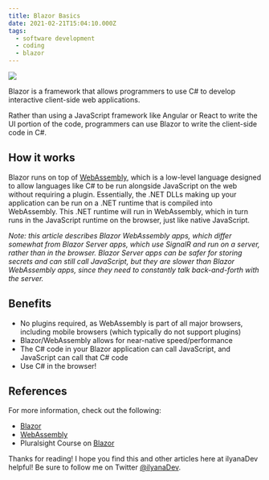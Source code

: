 ```yaml
---
title: Blazor Basics
date: 2021-02-21T15:04:10.000Z
tags:
  - software development
  - coding
  - blazor
---
```


![](blazor-basics.png)

Blazor is a framework that allows programmers to use C# to develop interactive client-side web applications.

Rather than using a JavaScript framework like Angular or React to write the UI portion of the code, programmers can use Blazor to write the client-side code in C#.

## How it works

Blazor runs on top of [WebAssembly](https://developer.mozilla.org/en-US/docs/WebAssembly/Concepts), which is a low-level language designed to allow languages like C# to be run alongside JavaScript on the web without requiring a plugin. Essentially, the .NET DLLs making up your application can be run on a .NET runtime that is compiled into WebAssembly. This .NET runtime will run in WebAssembly, which in turn runs in the JavaScript runtime on the browser, just like native JavaScript.

*Note: this article describes Blazor WebAssembly apps, which differ somewhat from Blazor Server apps, which use SignalR and run on a server, rather than in the browser. Blazor Server apps can be safer for storing secrets and can still call JavaScript, but they are slower than Blazor WebAssembly apps, since they need to constantly talk back-and-forth with the server.*

## Benefits

- No plugins required, as WebAssembly is part of all major browsers, including mobile browsers (which typically do not support plugins)
- Blazor/WebAssembly allows for near-native speed/performance
- The C# code in your Blazor application can call JavaScript, and JavaScript can call that C# code
- Use C# in the browser!

## References

For more information, check out the following:

- [Blazor](https://dotnet.microsoft.com/apps/aspnet/web-apps/blazor)
- [WebAssembly](https://developer.mozilla.org/en-US/docs/WebAssembly/Concepts)
- Pluralsight Course on [Blazor](https://app.pluralsight.com/library/courses/blazor-big-picture/table-of-contents)

Thanks for reading! I hope you find this and other articles here at ilyanaDev helpful! Be sure to follow me on Twitter [@ilyanaDev](https://twitter.com/ilyanaDev).
